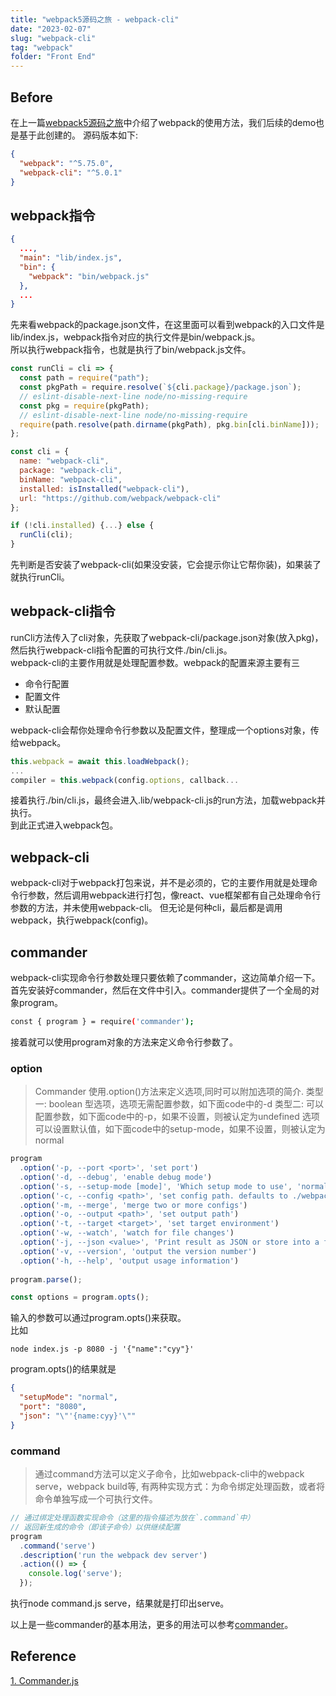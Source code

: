 ```yaml
---
title: "webpack5源码之旅 - webpack-cli"
date: "2023-02-07"
slug: "webpack-cli"
tag: "webpack"
folder: "Front End"
---
```

## Before

在上一篇<a target="_blank" href="/blog/webpack">webpack5源码之旅</a>中介绍了webpack的使用方法，我们后续的demo也是基于此创建的。
源码版本如下:
```json
{
  "webpack": "^5.75.0",
  "webpack-cli": "^5.0.1"
}
```

## webpack指令

```json:title=webpack/package.json
{
  ...,
  "main": "lib/index.js",
  "bin": {
    "webpack": "bin/webpack.js"
  },
  ...
}
```
先来看webpack的package.json文件，在这里面可以看到webpack的入口文件是lib/index.js，webpack指令对应的执行文件是bin/webpack.js。   
所以执行webpack指令，也就是执行了bin/webpack.js文件。

```js:title=webpack/bin/webpack.js
const runCli = cli => {
  const path = require("path");
  const pkgPath = require.resolve(`${cli.package}/package.json`);
  // eslint-disable-next-line node/no-missing-require
  const pkg = require(pkgPath);
  // eslint-disable-next-line node/no-missing-require
  require(path.resolve(path.dirname(pkgPath), pkg.bin[cli.binName]));
};

const cli = {
  name: "webpack-cli",
  package: "webpack-cli",
  binName: "webpack-cli",
  installed: isInstalled("webpack-cli"),
  url: "https://github.com/webpack/webpack-cli"
};

if (!cli.installed) {...} else {
  runCli(cli);
}
```
先判断是否安装了webpack-cli(如果没安装，它会提示你让它帮你装)，如果装了就执行runCli。  

## webpack-cli指令
runCli方法传入了cli对象，先获取了webpack-cli/package.json对象(放入pkg)，然后执行webpack-cli指令配置的可执行文件./bin/cli.js。  
webpack-cli的主要作用就是处理配置参数。webpack的配置来源主要有三
- 命令行配置
- 配置文件
- 默认配置

webpack-cli会帮你处理命令行参数以及配置文件，整理成一个options对象，传给webpack。

```js:title=webpack-cli/lib/webpack-cli.js
this.webpack = await this.loadWebpack();
...
compiler = this.webpack(config.options, callback...
```
接着执行./bin/cli.js，最终会进入.lib/webpack-cli.js的run方法，加载webpack并执行。  
到此正式进入webpack包。  

## webpack-cli
webpack-cli对于webpack打包来说，并不是必须的，它的主要作用就是处理命令行参数，然后调用webpack进行打包，像react、vue框架都有自己处理命令行参数的方法，并未使用webpack-cli。
但无论是何种cli，最后都是调用webpack，执行webpack(config)。

## commander
webpack-cli实现命令行参数处理只要依赖了commander，这边简单介绍一下。  
首先安装好commander，然后在文件中引入。commander提供了一个全局的对象program。
```bash
const { program } = require('commander');
```
接着就可以使用program对象的方法来定义命令行参数了。  

### option

> Commander 使用.option()方法来定义选项,同时可以附加选项的简介.
类型一: boolean 型选项，选项无需配置参数，如下面code中的-d
类型二: 可以配置参数，如下面code中的-p，如果不设置，则被认定为undefined
选项可以设置默认值，如下面code中的setup-mode，如果不设置，则被认定为normal

```js:title=./src/index.js
program
  .option('-p, --port <port>', 'set port')
  .option('-d, --debug', 'enable debug mode')
  .option('-s, --setup-mode [mode]', 'Which setup mode to use', 'normal')
  .option('-c, --config <path>', 'set config path. defaults to ./webpack.config.js')
  .option('-m, --merge', 'merge two or more configs')
  .option('-o, --output <path>', 'set output path')
  .option('-t, --target <target>', 'set target environment')
  .option('-w, --watch', 'watch for file changes')
  .option('-j, --json <value>', 'Print result as JSON or store into a file', JSON.stringify)
  .option('-v, --version', 'output the version number')
  .option('-h, --help', 'output usage information')
  
program.parse();

const options = program.opts();
```

输入的参数可以通过program.opts()来获取。  
比如
```shell
node index.js -p 8080 -j '{"name":"cyy"}'
```
program.opts()的结果就是
```json
{
  "setupMode": "normal",
  "port": "8080",
  "json": "\"'{name:cyy}'\""
}
```

### command
> 通过command方法可以定义子命令，比如webpack-cli中的webpack serve，webpack build等, 有两种实现方式：为命令绑定处理函数，或者将命令单独写成一个可执行文件。
```js:title=command.js
// 通过绑定处理函数实现命令（这里的指令描述为放在`.command`中）
// 返回新生成的命令（即该子命令）以供继续配置
program
  .command('serve')
  .description('run the webpack dev server')
  .action(() => {
    console.log('serve');
  });
```
执行node command.js serve，结果就是打印出serve。

以上是一些commander的基本用法，更多的用法可以参考<a target="_blank" href="https://github.com/tj/commander.js/blob/master/Readme_zh-CN.md">commander</a>。

## Reference
[1. Commander.js](https://github.com/tj/commander.js/blob/master/Readme_zh-CN.md)   